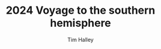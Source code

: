 ---
layout: "@layouts/MDXLayout.astro"
author: Tim Halley
title: '2024 Voyage to the southern hemisphere'
postclass: "2024 > Travel > New Zealand & Austrialia"
type: 'TRAVEL'
pubDatetime: 2024-03-12T15:30:00.816Z
slug: "2024-SailAway"
featured: false
description: 'Off we go, before its too late!'
tags:
    - travels
    - sailing
    - downunder
    - vacation
---